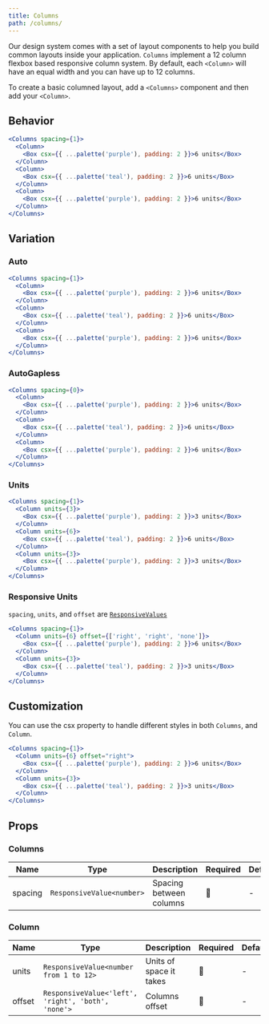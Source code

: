 ```yaml
---
title: Columns
path: /columns/
---
```



<PageHeader title="Columns"/>

Our design system comes with a set of layout components to help you build common layouts inside your application. `Columns` implement a 12 column flexbox based responsive column system. By default, each `<Column>` will have an equal width and you can have up to 12 columns.

To create a basic columned layout, add a `<Columns>` component and then add your `<Column>`.

## Behavior

```jsx live
<Columns spacing={1}>
  <Column>
    <Box csx={{ ...palette('purple'), padding: 2 }}>6 units</Box>
  </Column>
  <Column>
    <Box csx={{ ...palette('teal'), padding: 2 }}>6 units</Box>
  </Column>
  <Column>
    <Box csx={{ ...palette('purple'), padding: 2 }}>6 units</Box>
  </Column>
</Columns>
```

## Variation

### Auto

```jsx live
<Columns spacing={1}>
  <Column>
    <Box csx={{ ...palette('purple'), padding: 2 }}>6 units</Box>
  </Column>
  <Column>
    <Box csx={{ ...palette('teal'), padding: 2 }}>6 units</Box>
  </Column>
  <Column>
    <Box csx={{ ...palette('purple'), padding: 2 }}>6 units</Box>
  </Column>
</Columns>
```

### AutoGapless

```jsx live
<Columns spacing={0}>
  <Column>
    <Box csx={{ ...palette('purple'), padding: 2 }}>6 units</Box>
  </Column>
  <Column>
    <Box csx={{ ...palette('teal'), padding: 2 }}>6 units</Box>
  </Column>
  <Column>
    <Box csx={{ ...palette('purple'), padding: 2 }}>6 units</Box>
  </Column>
</Columns>
```

### Units

```jsx live
<Columns spacing={1}>
  <Column units={3}>
    <Box csx={{ ...palette('purple'), padding: 2 }}>3 units</Box>
  </Column>
  <Column units={6}>
    <Box csx={{ ...palette('teal'), padding: 2 }}>6 units</Box>
  </Column>
  <Column units={3}>
    <Box csx={{ ...palette('purple'), padding: 2 }}>3 units</Box>
  </Column>
</Columns>
```

### Responsive Units

`spacing`, `units`, and `offset` are [`ResponsiveValues`](/guidelines/responsive-design/#responsive-values)

```jsx live
<Columns spacing={1}>
  <Column units={6} offset={['right', 'right', 'none']}>
    <Box csx={{ ...palette('purple'), padding: 2 }}>6 units</Box>
  </Column>
  <Column units={3}>
    <Box csx={{ ...palette('teal'), padding: 2 }}>3 units</Box>
  </Column>
</Columns>
```

## Customization

You can use the csx property to handle different styles in both `Columns`, and `Column`.

```jsx live
<Columns spacing={1}>
  <Column units={6} offset="right">
    <Box csx={{ ...palette('purple'), padding: 2 }}>6 units</Box>
  </Column>
  <Column units={3}>
    <Box csx={{ ...palette('teal'), padding: 2 }}>3 units</Box>
  </Column>
</Columns>
```

## Props

### Columns

| Name     | Type          | Description                                   | Required | Default |
| -------- | ------------- | --------------------------------------------- | -------- | ------- |
| spacing  | `ResponsiveValue<number>`       | Spacing between columns     | 🚫       | -       |

### Column

| Name     | Type          | Description                                   | Required | Default |
| -------- | ------------- | --------------------------------------------- | -------- | ------- |
| units    | `ResponsiveValue<number from 1 to 12>`       | Units of space it takes     | 🚫       | -       |
| offset    | `ResponsiveValue<'left', 'right', 'both', 'none'>`   | Columns offset     | 🚫       | -       |

